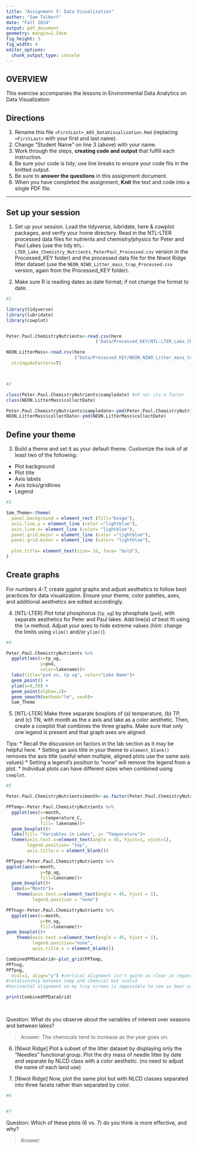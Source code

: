 ```yaml
---
title: "Assignment 5: Data Visualization"
author: "Sam Tolbert"
date: "Fall 2024"
output: pdf_document
geometry: margin=2.54cm
fig_height: 3
fig_width: 4
editor_options: 
  chunk_output_type: console
---
```


## OVERVIEW

This exercise accompanies the lessons in Environmental Data Analytics on Data Visualization 

## Directions
1. Rename this file `<FirstLast>_A05_DataVisualization.Rmd` (replacing `<FirstLast>` with your first and last name).
2. Change "Student Name" on line 3 (above) with your name.
3. Work through the steps, **creating code and output** that fulfill each instruction.
4. Be sure your code is tidy; use line breaks to ensure your code fits in the knitted output.
5. Be sure to **answer the questions** in this assignment document.
6. When you have completed the assignment, **Knit** the text and code into a single PDF file.

---

## Set up your session 

1. Set up your session. Load the tidyverse, lubridate, here & cowplot packages, and verify your home directory. Read in the NTL-LTER processed data files for nutrients and chemistry/physics for Peter and Paul Lakes (use the tidy `NTL-LTER_Lake_Chemistry_Nutrients_PeterPaul_Processed.csv` version in the Processed_KEY folder) and the processed data file for the Niwot Ridge litter dataset (use the `NEON_NIWO_Litter_mass_trap_Processed.csv` version, again from the Processed_KEY folder). 

2. Make sure R is reading dates as date format; if not change the format to date.

```r
#1 

library(tidyverse)
library(lubridate)
library(cowplot)


Peter.Paul.ChemistryNutrients<-read.csv(here
                                  ('Data/Processed_KEY/NTL-LTER_Lake_Chemistry_Nutrients_PeterPaul_Processed.csv'), stringsAsFactors=T)

NEON.LitterMass<-read.csv(here
                          ("Data/Processed_KEY/NEON_NIWO_Litter_mass_trap_Processed.csv"),
  stringsAsFactors=T)



#2 

class(Peter.Paul.ChemistryNutrients$sampledate) #oh no! its a factor
class(NEON.LitterMass$collectDate)

Peter.Paul.ChemistryNutrients$sampledate<-ymd(Peter.Paul.ChemistryNutrients$sampledate)
NEON.LitterMass$collectDate<-ymd(NEON.LitterMass$collectDate)


```
## Define your theme
3. Build a theme and set it as your default theme. Customize the look of at least two of the following: 
 * Plot background
 * Plot title
 * Axis labels
 * Axis ticks/gridlines
 * Legend

```r
#3

Sam_Theme<-theme(
  panel.background = element_rect (fill="beige"),
  axis.line.y = element_line (color ="lightblue"),
  axis.line.x= element_line (color= "lightblue"),
  panel.grid.major = element_line (color ="lightblue"),
  panel.grid.minor = element_line (color= "lightblue"),
  
  plot.title= element_text(size= 16, face= "bold"),
)

```

## Create graphs
For numbers 4-7, create ggplot graphs and adjust aesthetics to follow best practices for data visualization. Ensure your theme, color palettes, axes, and additional aesthetics are edited accordingly.

4. [NTL-LTER] Plot total phosphorus (`tp_ug`) by phosphate (`po4`), with separate aesthetics for Peter and Paul lakes. Add line(s) of best fit using the `lm` method. Adjust your axes to hide extreme values (hint: change the limits using `xlim()` and/or `ylim()`).

```r
#4 

Peter.Paul.ChemistryNutrients %>% 
  ggplot(aes(x=tp_ug,
             y=po4,
             color=lakename))+
  labs(title="po4 vs. tp ug", color="Lake Name")+
  geom_point() +
  ylim(y=0,50) +
  geom_point(alpha=.2)+
  geom_smooth(method="lm", se=0)+
  Sam_Theme


```


5. [NTL-LTER] Make three separate boxplots of (a) temperature, (b) TP, and (c) TN, with month as the x axis and lake as a color aesthetic. Then, create a cowplot that combines the three graphs. Make sure that only one legend is present and that graph axes are aligned. 

Tips:
* Recall the discussion on factors in the lab section as it may be helpful here. 
* Setting an axis title in your theme to `element_blank()` removes the axis title (useful when multiple, aligned plots use the same axis values)
* Setting a legend's position to "none" will remove the legend from a plot.
* Individual plots can have different sizes when combined using `cowplot`.

```r
#5 

Peter.Paul.ChemistryNutrients$month<-as.factor(Peter.Paul.ChemistryNutrients$month)

PPTemp<-Peter.Paul.ChemistryNutrients %>% 
  ggplot(aes(x=month,
             y=temperature_C,
             fill= lakename))+
  geom_boxplot()+
  labs(fill= "Variables in Lakes", y= "Temperature")+
  theme(axis.text.x=element_text(angle = 45, hjust=1, vjust=1),
        legend.position= "top",
        axis.title.x = element_blank())

PPTpug<-Peter.Paul.ChemistryNutrients %>% 
ggplot(aes(x=month,
             y=tp_ug,
             fill=lakename))+
  geom_boxplot()+
  labs(x="Month")+
    theme(axis.text.x=element_text(angle = 45, hjust = 1),
          legend.position = "none")

PPTnug<-Peter.Paul.ChemistryNutrients %>% 
  ggplot(aes(x=month,
             y=tn_ug,
             fill=lakename))+
geom_boxplot()+
    theme(axis.text.x=element_text(angle = 45, hjust = 1),
          legend.position="none",
          axis.title.x = element_blank())

CombinedPPDataGrid<-plot_grid(PPTemp,
PPTnug,
PPTpug,
  ncol=1, align="y") #vertical alignment isn't quite as clear in regards to
#relationship between temp and chemical but ncol=3
#horizontal alignment on my tiny screen is impossible to see so bear with me pls

print(CombinedPPDataGrid)
                              
    


```

Question: What do you observe about the variables of interest over seasons and between lakes? 

> Answer: The chemicals tend to increase as the year goes on.

6. [Niwot Ridge] Plot a subset of the litter dataset by displaying only the "Needles" functional group. Plot the dry mass of needle litter by date and separate by NLCD class with a color aesthetic. (no need to adjust the name of each land use)

7. [Niwot Ridge] Now, plot the same plot but with NLCD classes separated into three facets rather than separated by color. 

```r
#6


#7


```
Question: Which of these plots (6 vs. 7) do you think is more effective, and why? 

> Answer: